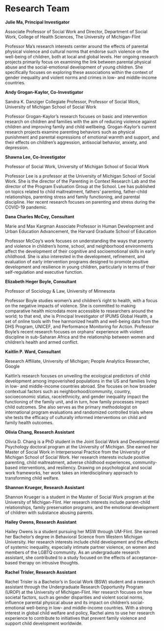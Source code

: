 # Research Team

**Julie Ma, Principal Investigator**

Associate Professor of Social Work and Director, Department of Social Work, College of Health Sciences, The University of Michigan-Flint

Professor Ma’s research interests center around the effects of parental physical violence and cultural norms that endorse such violence on the well-being of children, both at local and global levels. Her ongoing research projects primarily focus on examining the link between parental physical abuse and the social-emotional development of young children. She specifically focuses on exploring these associations within the context of gender inequality and violent norms and crimes in low- and middle-income countries. 

**Andy Grogan-Kaylor, Co-Investigator**

Sandra K. Danziger Collegiate Professor, Professor of Social Work, University of Michigan School of Social Work

Professor Grogan-Kaylor's research focuses on basic and intervention research on children and families with the aim of reducing violence against children and improving family and child wellbeing. Grogan-Kaylor's current research projects examine parenting behaviors such as physical punishment and parental expressions of emotional warmth and support, and their effects on children's aggression, antisocial behavior, anxiety, and depression. 

**Shawna Lee, Co-Investigator**

Professor of Social Work, University of Michigan School of Social Work

Professor Lee is a professor at the University of Michigan School of Social Work. She is the director of the Parenting in Context Research Lab and the director of the Program Evaluation Group at the School. Lee has published on topics related to child maltreatment, fathers' parenting, father-child relationships, parenting stress and family functioning, and parental discipline. Her recent research focuses on parenting and stress during the COVID-19 pandemic. 

**Dana Charles McCoy, Consultant**

Marie and Max Kargman Associate Professor in Human Development and Urban Education Advancement, the Harvard Graduate School of Education

Professor McCoy's work focuses on understanding the ways that poverty and violence in children's home, school, and neighborhood environments affect the development of their cognitive and socioemotional skills in early childhood. She is also interested in the development, refinement, and evaluation of early intervention programs designed to promote positive development and resilience in young children, particularly in terms of their self-regulation and executive function.

**Elizabeth Heger Boyle, Consultant**

Professor of Sociology & Law, University of Minnesota

Professor Boyle studies women's and children’s right to health, with a focus on the negative impacts of violence. She is committed to making comparative health microdata more accessible to researchers around the world; to that end, she is Principal Investigator of IPUMS Global Health, a set of online tools with free harmonized health and well-being data from the DHS Program, UNICEF, and Performance Monitoring for Action. Professor Boyle’s recent research focuses on orphans’ experience with violent discipline in sub-Saharan Africa and the relationship between women and children’s health and armed conflict.

**Kaitlin P. Ward, Consultant** 

Research Affiliate, University of Michigan; People Analytics Researcher, Google

Kaitlin's research focuses on unveiling the ecological predictors of child development among impoverished populations in the US and families living in low- and middle-income countries abroad. She focuses on how broader contextual factors such as neighborhood/community, country, socioeconomic status, race/ethnicity, and gender inequality impact the functioning of the family unit, and in turn, how family processes impact child outcomes. She also serves as the primary methodologist on international program evaluations and randomized controlled trials where she tests the efficacy of culturally informed interventions on child and family health outcomes. 

**Olivia Chang, Research Assistant**

Olivia D. Chang is a PhD student in the Joint Social Work and Developmental Psychology doctoral program at the University of Michigan. She earned her Master of Social Work in Interpersonal Practice from the University of Michigan School of Social Work. Her research interests include positive parenting, child maltreatment, adverse childhood experiences, community-based interventions, and resiliency. Drawing on psychological and social work frameworks, her work takes an interdisciplinary approach to transforming child welfare.

**Shannon Krueger, Research Assistant**

Shannon Krueger is a student in the Master of Social Work program at the University of Michigan-Flint. Her research interests include parent-child relationships, family preservation programs, and the emotional development of children with substance abusing parents.

**Hailey Owens, Research Assistant**

Hailey Owens is a student pursuing her MSW through UM-Flint. She earned her Bachelor’s degree in Behavioral Science from Western Michigan University. Her research interests include child development and the effects of systemic inequality, especially intimate partner violence, on women and members of the LGBTQ community. As an undergraduate research assistant, she contributed to a study focused on the effects of acceptance-based therapy on intrusive thoughts.

**Rachel Trisler, Research Assistant**

Rachel Trisler is a Bachelor's in Social Work (BSW) student and a research assistant through the Undergraduate Research Opportunity Program (UROP) at the University of Michigan-Flint. Her research focuses on how societal factors, such as gender disparities and violent social norms, influence parental physical abuse and its impact on children's social-emotional well-being in low- and middle-income countries. With a strong interest in global child welfare and policy, Rachel aims to use her research experience to contribute to initiatives that prevent family violence and support child development worldwide.



